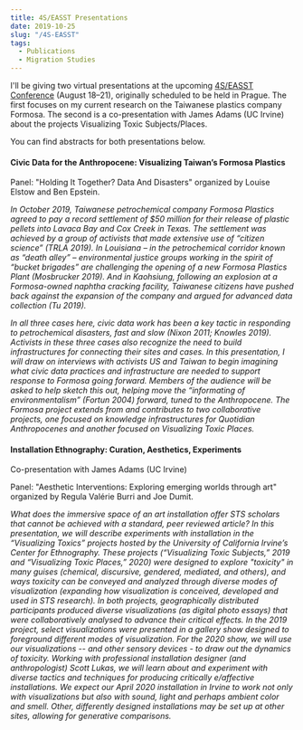```yaml
---
title: 4S/EASST Presentations
date: 2019-10-25
slug: "/4S-EASST"
tags:
  - Publications
  - Migration Studies
---
```


I'll be giving two virtual presentations at the upcoming [4S/EASST Conference](https://www.easst4s2020prague.org/) (August 18–21), originally scheduled to be held in Prague. The first focuses on my current research on the Taiwanese plastics company Formosa. The second is a co-presentation with James Adams (UC Irvine) about the projects Visualizing Toxic Subjects/Places.

You can find abstracts for both presentations below.

#### **Civic Data for the Anthropocene: Visualizing Taiwan’s Formosa Plastics**

Panel: "Holding It Together? Data And Disasters" organized by Louise Elstow and Ben Epstein.

*In October 2019, Taiwanese petrochemical company Formosa Plastics agreed to pay a record settlement of $50 million for their release of plastic pellets into Lavaca Bay and Cox Creek in Texas. The settlement was achieved by a group of activists that made extensive use of “citizen science” (TRLA 2019). In Louisiana – in the petrochemical corridor known as “death alley” – environmental justice groups working in the spirit of “bucket brigades” are challenging the opening of a new Formosa Plastics Plant (Mosbrucker 2019). And in Kaohsiung, following an explosion at a Formosa-owned naphtha cracking facility, Taiwanese citizens have pushed back against the expansion of the company and argued for advanced data collection (Tu 2019).*

*In all three cases here, civic data work has been a key tactic in responding to petrochemical disasters, fast and slow (Nixon 2011; Knowles 2019). Activists in these three cases also recognize the need to build infrastructures for connecting their sites and cases. In this presentation, I will draw on interviews with activists US and Taiwan to begin imagining what civic data practices and infrastructure are needed to support response to Formosa going forward. Members of the audience will be asked to help sketch this out, helping move the “informating of environmentalism” (Fortun 2004) forward, tuned to the Anthropocene. The Formosa project extends from and contributes to two collaborative projects, one focused on knowledge infrastructures for Quotidian Anthropocenes and another focused on Visualizing Toxic Places.*

#### Installation Ethnography: Curation, Aesthetics, Experiments

Co-presentation with James Adams (UC Irvine)

Panel: "Aesthetic Interventions: Exploring emerging worlds through art" organized by Regula Valérie Burri and Joe Dumit.

*What does the immersive space of an art installation offer STS scholars that cannot be achieved with a standard, peer reviewed article? In this presentation, we will describe experiments with installation in the “Visualizing Toxics” projects hosted by the University of California Irvine’s Center for Ethnography. These projects (“Visualizing Toxic Subjects,” 2019 and “Visualizing Toxic Places,” 2020) were designed to explore "toxicity" in many guises (chemical, discursive, gendered, mediated, and others), and ways toxicity can be conveyed and analyzed through diverse modes of visualization (expanding how visualization is conceived, developed and used in STS research). In both projects, geographically distributed participants produced diverse visualizations (as digital photo essays) that were collaboratively analysed to advance their critical effects. In the 2019 project, select visualizations were presented in a gallery show designed to foreground different modes of visualization. For the 2020 show, we will use our visualizations -- and other sensory devices - to draw out the dynamics of toxicity. Working with professional installation designer (and anthropologist) Scott Lukas, we will learn about and experiment with diverse tactics and techniques for producing critically e/affective installations. We expect our April 2020 installation in Irvine to work not only with visualizations but also with sound, light and perhaps ambient color and smell. Other, differently designed installations may be set up at other sites, allowing for generative comparisons.*
